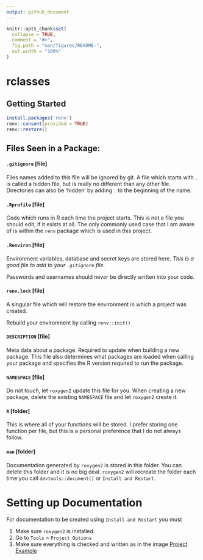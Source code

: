 ```yaml
---
output: github_document
---
```


<!-- README.md is generated from README.Rmd. Please edit that file -->

```r
knitr::opts_chunk$set(
  collapse = TRUE,
  comment = "#>",
  fig.path = "man/figures/README-",
  out.width = "100%"
)
```


# rclasses


## Getting Started
```r
install.packages('renv')
renv::consent(provided = TRUE)
renv::restore() 
```

## Files Seen in a Package:

#### `.gitignore` [file]

Files names added to this file will be ignored by git. A file which starts with `.` is 
called a hidden file, but is really no different than any other file. Directories 
can also be 'hidden' by adding `.` to the beginning of the name.


#### `.Rprofile` [file]

Code which runs in R each time the project starts. This is not a file you should
edit, if it exists at all. The only commonly used case that I am aware of is within
the `renv` package which is used in this project.

#### `.Renviron` [file]

Environment variables, database and secret keys are stored here. _This is a good file
to add to your `.gitignore` file_. 

Passwords and usernames should *never* be directly written into your code.

#### `renv.lock` [file]

A singular file which will restore the environment in which a project was created.

Rebuild your environment by calling `renv::init()`

#### `DESCRIPTION` [file]

Meta data about a package. Required to update when building a new package. This file
also determines what packages are loaded when calling your package and specifies 
the R version required to run the package.

#### `NAMESPACE` [file]

Do not touch, let `roxygen2` update this file for you. When creating a new package,
delete the existing `NAMESPACE` file and let `roxygen2` create it. 

#### `R` [folder]

This is where all of your functions will be stored. I prefer storing one function 
per file, but this is a personal preference that I do not always follow.

#### `man` [folder]
Documentation generated by `roxygen2` is stored in this folder. You can
delete this folder and it is no big deal. `roxygen2` will recreate the folder
each time you call `devtools::document()` or `Install and Restart`.

# Setting up Documentation

For documentation to be created using `Install and Restart` you must

1. Make sure `roxygen2` is installed. 
2. Go to  `Tools` > `Project Options`
3. Make sure everything is checked and written as in the image
[Project Example](images/package_opts.png)
